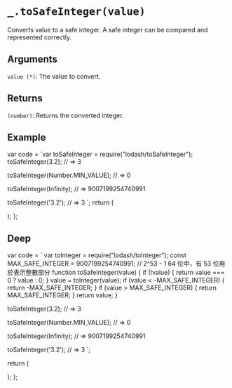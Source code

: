 # `_.toSafeInteger(value)`

Converts value to a safe integer. A safe integer can be compared and represented correctly.

## Arguments

`value (*)`: The value to convert.

## Returns

`(number)`: Returns the converted integer.

## Example


  var code = `var toSafeInteger = require("lodash/toSafeInteger");
toSafeInteger(3.2);
// => 3
 
toSafeInteger(Number.MIN_VALUE);
// => 0
 
toSafeInteger(Infinity);
// => 9007199254740991
 
toSafeInteger('3.2');
// => 3
`;
  return (
    <div>
      <Embed source={code} />
    </div>
  );
};

<Demo />

## Deep

  var code = `
var toInteger = require("lodash/toInteger");
const MAX_SAFE_INTEGER = 9007199254740991; // 2^53 - 1  64 位中，有 53 位用於表示整數部分
function toSafeInteger(value) {
    if (!value) {
        return value === 0 ? value : 0;
    }
    value = toInteger(value);
    if (value < -MAX_SAFE_INTEGER) {
        return -MAX_SAFE_INTEGER;
    }
    if (value > MAX_SAFE_INTEGER) {
        return MAX_SAFE_INTEGER;
    }
    return value;
}

toSafeInteger(3.2);
// => 3
 
toSafeInteger(Number.MIN_VALUE);
// => 0
 
toSafeInteger(Infinity);
// => 9007199254740991
 
toSafeInteger('3.2');
// => 3
`;

return (

<div>
  <Embed source={code} />
</div>
); 
};

<DeepDemo />
